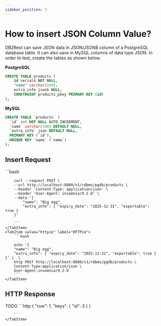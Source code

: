 ```yaml
---
sidebar_position: 3
---
```


# How to insert JSON Column Value?


DB2Rest can save JSON data in JSON/JSONB column of a PostgreSQL database table. It can also save in MySQL columns of data type JSON.
In order to test, create the tables as shown below.

**PostgreSQL**


```sql
CREATE TABLE products (
    id serial4 NOT NULL,
    "name" varchar(100),
    extra_info jsonb NULL,
    CONSTRAINT products_pkey PRIMARY KEY (id)
);
```


**MySQL**

```sql
CREATE TABLE `products` (
  `id` int NOT NULL AUTO_INCREMENT,
  `name` varchar(100) DEFAULT NULL,
  `extra_info` json DEFAULT NULL,
  PRIMARY KEY (`id`),
  UNIQUE KEY `name` (`name`)
);
```

## Insert Request


<Tabs>
    <TabItem value="cURL" label="cURL" default>
        ```bash

        curl --request POST \
        --url http://localhost:8080/v1/rdbms/pgdb/products \
        --header 'Content-Type: application/json' \
        --header 'User-Agent: insomnia/9.2.0' \
        --data '{
            "name": "Big egg",
            "extra_info": { "expiry_date": "2025-12-31", "exportable": true }
        }'

        ```
    </TabItem>
    <TabItem value="httpie" label="HTTPie">
        ```bash

        echo '{
        "name": "Big egg",
        "extra_info": { "expiry_date": "2025-12-31", "exportable": true }
    }' |  \
        http POST http://localhost:8080/v1/rdbms/pgdb/products \
        Content-Type:application/json \
        User-Agent:insomnia/9.2.0
        ```
    </TabItem>


</Tabs>



## HTTP Response


<Tabs>
    <TabItem value="mySQL" label="MySQL" default>
        TODO
    </TabItem>
    <TabItem value="pgSQL" label="PostgreSQL">
        ```http
        {
            "row": 1,
            "keys": {
                "id": 3
            }
        }

        ```
    </TabItem>


</Tabs>
